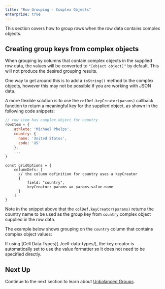 ```yaml
---
title: "Row Grouping - Complex Objects"
enterprise: true
---
```


This section covers how to group rows when the row data contains complex objects.

## Creating group keys from complex objects

When grouping by columns that contain complex objects in the supplied row data, the values will be converted to 
`"[object object]"` by default. This will not produce the desired grouping results. 

One way to get around this is to add a `toString()` method to the complex objects, however this may not be possible if
you are working with JSON data.

A more flexible solution is to use the `colDef.keyCreator(params)` callback function to return a meaningful key for the 
supplied object, as shown in the following code snippets:

<api-documentation source='column-properties/properties.json' section='columns' names='["keyCreator"]'></api-documentation>

```js
// row item has complex object for country
rowItem = {
    athlete: 'Michael Phelps',
    country: {
      name: 'United States',
      code: 'US'
    },
    ...
}
```

```
const gridOptions = {
    columnDefs: [
      // the column definition for country uses a keyCreator
      {
          field: "country",
          keyCreator: params => params.value.name
      }
    ]
}
```

Note in the snippet above that the `colDef.keyCreator(params)` returns the country name to be used as the group key from 
`country` complex object supplied in the row data.

The example below shows grouping on the `country` column that contains complex object values:

<GridExampleRunner title='Grouping Complex Objects with Keys' name='grouping-complex-objects' type='generated' options='{ "enterprise": true, "exampleHeight": 515, "modules": ["clientside", "rowgrouping"] }'></GridExampleRunner>

<note>
If using [Cell Data Types](../cell-data-types/), the key creator is automatically set to use the value formatter so it does not need to be specified directly.
</note>

## Next Up

Continue to the next section to learn about [Unbalanced Groups](../grouping-unbalanced-groups/).
